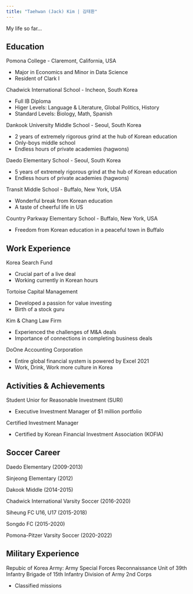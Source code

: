 ```yaml
---
title: "Taehwan (Jack) Kim | 김태환"
---
```


My life so far...

## Education

Pomona College - Claremont, California, USA

+ Major in Economics and Minor in Data Science
+ Resident of Clark I


Chadwick International School - Incheon, South Korea

+ Full IB Diploma
+ Higer Levels: Language & Literature, Global Politics, History
+ Standard Levels: Biology, Math, Spanish


Dankook University Middle School - Seoul, South Korea

+ 2 years of extremely rigorous grind at the hub of Korean education
+ Only-boys middle school
+ Endless hours of private academies (hagwons)


Daedo Elementary School - Seoul, South Korea

+ 5 years of extremely rigorous grind at the hub of Korean education
+ Endless hours of private academies (hagwons)


Transit Middle School - Buffalo, New York, USA

+ Wonderful break from Korean education
+ A taste of cheerful life in US


Country Parkway Elementary School - Buffalo, New York, USA

+ Freedom from Korean education in a peaceful town in Buffalo


## Work Experience

Korea Search Fund

+ Crucial part of a live deal
+ Working currently in Korean hours


Tortoise Capital Management

+ Developed a passion for value investing
+ Birth of a stock guru


Kim & Chang Law Firm

+ Experienced the challenges of M&A deals
+ Importance of connections in completing business deals


DoOne Accounting Corporation

+ Entire global financial system is powered by Excel 2021
+ Work, Drink, Work more culture in Korea


## Activities & Achievements

Student Unior for Reasonable Investment (SURI)

+ Executive Investment Manager of $1 million portfolio


Certified Investment Manager

+ Certified by Korean Financial Investment Association (KOFIA)


## Soccer Career

Daedo Elementary (2009-2013)

Sinjeong Elementary (2012)

Dakook Middle (2014-2015)

Chadwick International Varsity Soccer (2016-2020)

Siheung FC U16, U17 (2015-2018)

Songdo FC (2015-2020)

Pomona-Pitzer Varsity Soccer (2020-2022)


## Military Experience

Repubic of Korea Army: Army Special Forces Reconnaissance Unit of 39th Infantry Brigade of 15th Infantry Division of Army 2nd Corps

+ Classified missions
